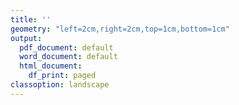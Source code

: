 ```yaml
---
title: ''
geometry: "left=2cm,right=2cm,top=1cm,bottom=1cm"
output:
  pdf_document: default
  word_document: default
  html_document:
    df_print: paged
classoption: landscape
---
```

\pagenumbering{gobble}
\begin{center}
\includegraphics[height=4cm]{temp/rpic.png}
\hfill
\includegraphics[height=4cm]{temp/lpic.png} \\
\bigskip
{\Huge\bf Certificado de participación } \\
\bigskip
{\Huge <<Ponente>> } \\
{\Large\bf <<Afiliacion>>} \\
\bigskip
\bigskip
{\Large ha participado en:}
{\Large <<ACTO>> - <<GRUPO>>} \\
{\Large con la comunicación <<Tipo>> titulada:} \\
\bigskip
\bigskip
{\Huge\bf <<Titulo>> } \\
\bigskip
\bigskip
{\Large con fecha de <<Fecha>> y una duración de <<HORAS>> hora(s).} \\
\bigskip
\bigskip
{\Large Firmado por:}\\
\bigskip
\includegraphics[height=2cm]{temp/spic.png}\\
{\Large <<FIRMANTE>>}\\
{\Large <<PUESTO>>}\\

\end{center}
